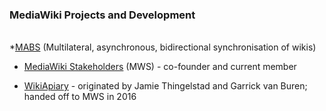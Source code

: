 ===<strong> MediaWiki Projects and Development </strong>===
<br>
*[https://www.semantic-mediawiki.org/wiki/SMWCon_Fall_2016/Multilateral,_asynchronous,_bidirectional_synchronisation_of_wikis MABS] (Multilateral, asynchronous, bidirectional synchronisation of wikis) 

*[https://mwstake.org/mwstake/wiki/Main_Page MediaWiki Stakeholders] (MWS) - co-founder and current member

*[https://wikiapiary.com/wiki/Main_Page WikiApiary] - originated by Jamie Thingelstad and Garrick van Buren; handed off to MWS in 2016
